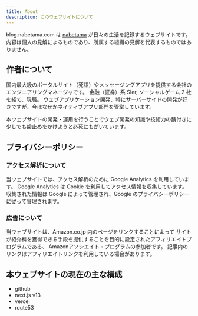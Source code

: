 ```yaml
---
title: About
description: このウェブサイトについて
---
```


blog.nabetama.com は [nabetama](https://twitter.com/nabetama) が日々の生活を記録するウェブサイトです。
内容は個人の見解によるものであり、所属する組織の見解を代表するものではありません。

## 作者について

国内最大級のポータルサイト（死語）やメッセージングアプリを提供する会社のエンジニアリングマネージャです。
金融（証券）系 SIer, ソーシャルゲーム 2 社を経て、現職。
ウェブアプリケーション開発、特にサーバーサイドの開発が好きですが、今はなぜかネイティブアプリ部門を管掌しています。

本ウェブサイトの開発・運用を行うことでウェブ開発の知識や技術力の錆付きに少しでも歯止めをかけようと必死にもがいています。

## プライバシーポリシー

### アクセス解析について

当ウェブサイトでは、アクセス解析のために Google Analytics を利用しています。
Google Analytics は Cookie を利用してアクセス情報を収集しています。
収集された情報は Google によって管理され、Google のプライバシーポリシーに従って管理されます。

### 広告について

当ウェブサイトは、Amazon.co.jp 内のページをリンクすることによって
サイトが紹介料を獲得できる手段を提供することを目的に設定されたアフィリエイトプログラムである、
Amazonアソシエイト・プログラムの参加者です。
記事内のリンクはアフィリエイトリンクを利用している場合があります。

## 本ウェブサイトの現在の主な構成

- github
- next.js v13
- vercel
- route53
